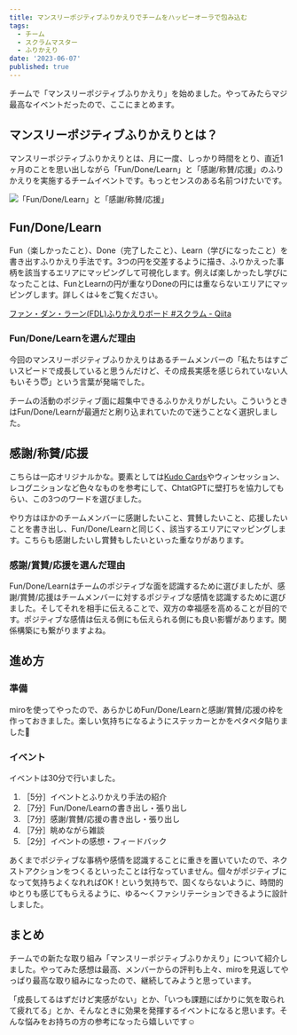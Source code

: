 ```yaml
---
title: マンスリーポジティブふりかえりでチームをハッピーオーラで包み込む
tags:
  - チーム
  - スクラムマスター
  - ふりかえり
date: '2023-06-07'
published: true
---
```


チームで「マンスリーポジティブふりかえり」を始めました。やってみたらマジ最高なイベントだったので、ここにまとめます。

## マンスリーポジティブふりかえりとは？

マンスリーポジティブふりかえりとは、月に一度、しっかり時間をとり、直近1ヶ月のことを思い出しながら「Fun/Done/Learn」と「感謝/称賛/応援」のふりかえりを実施するチームイベントです。もっとセンスのある名前つけたいです。

![「Fun/Done/Learn」と「感謝/称賛/応援」](./images/monthly-positive-reflection.webp)

## Fun/Done/Learn

Fun（楽しかったこと）、Done（完了したこと）、Learn（学びになったこと）を書き出すふりかえり手法です。3つの円を交差するように描き、ふりかえった事柄を該当するエリアにマッピングして可視化します。例えば楽しかったし学びになったことは、FunとLearnの円が重なりDoneの円には重ならないエリアにマッピングします。詳しくは↓をご覧ください。

[ファン・ダン・ラーン(FDL)ふりかえりボード #スクラム - Qiita](https://qiita.com/yattom/items/90ac533d993d3a2d2d0f)

### Fun/Done/Learnを選んだ理由

今回のマンスリーポジティブふりかえりはあるチームメンバーの「私たちはすごいスピードで成長していると思うんだけど、その成長実感を感じられていない人もいそう😇」という言葉が発端でした。

チームの活動のポジティブ面に超集中できるふりかえりがしたい。こういうときはFun/Done/Learnが最適だと刷り込まれていたので迷うことなく選択しました。

## 感謝/称賛/応援

こちらは一応オリジナルかな。要素としては[Kudo Cards](https://management30.com/practice/kudo-cards/)やウィンセッション、レコグニションなど色々なものを参考にして、ChtatGPTに壁打ちを協力してもらい、この3つのワードを選びました。

やり方はほかのチームメンバーに感謝したいこと、賞賛したいこと、応援したいことを書き出し、Fun/Done/Learnと同じく、該当するエリアにマッピングします。こちらも感謝したいし賞賛もしたいといった重なりがあります。

### 感謝/賞賛/応援を選んだ理由

Fun/Done/Learnはチームのポジティブな面を認識するために選びましたが、感謝/賞賛/応援はチームメンバーに対するポジティブな感情を認識するために選びました。そしてそれを相手に伝えることで、双方の幸福感を高めることが目的です。ポジティブな感情は伝える側にも伝えられる側にも良い影響があります。関係構築にも繋がりますよね。

## 進め方

### 準備

miroを使ってやったので、あらかじめFun/Done/Learnと感謝/賞賛/応援の枠を作っておきました。楽しい気持ちになるようにステッカーとかをペタペタ貼りました📍

### イベント

イベントは30分で行いました。

1. ［5分］イベントとふりかえり手法の紹介
1. ［7分］Fun/Done/Learnの書き出し・張り出し
1. ［7分］感謝/賞賛/応援の書き出し・張り出し
1. ［7分］眺めながら雑談
1. ［2分］イベントの感想・フィードバック

あくまでポジティブな事柄や感情を認識することに重きを置いていたので、ネクストアクションをつくるといったことは行なっていません。個々がポジティブになって気持ちよくなれればOK！という気持ちで、固くならないように、時間的ゆとりも感じてもらえるように、ゆる〜くファシリテーションできるように設計しました。

## まとめ

チームでの新たな取り組み「マンスリーポジティブふりかえり」について紹介しました。やってみた感想は最高、メンバーからの評判も上々、miroを見返してやっぱり最高な取り組みになったので、継続してみようと思っています。

「成長してるはずだけど実感がない」とか、「いつも課題にばかりに気を取られて疲れてる」とか、そんなときに効果を発揮するイベントになると思います。そんな悩みをお持ちの方の参考になったら嬉しいです☺️